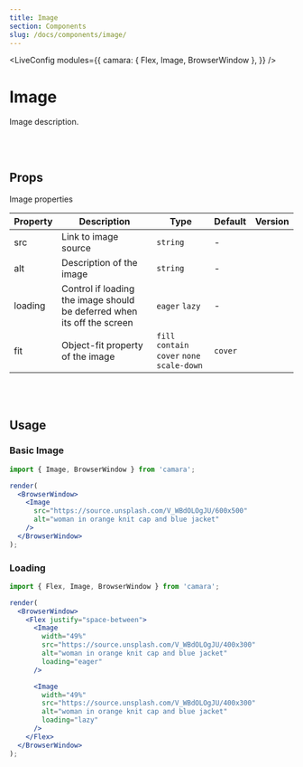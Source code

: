 ```yaml
---
title: Image
section: Components
slug: /docs/components/image/
---
```



<!-- Define `camara` module as `{ Image }` -->

<LiveConfig
  modules={{
    camara: { Flex, Image, BrowserWindow },
  }}
/>

# Image

Image description.

<br></br>

## Props

Image properties

| Property | Description                                                             | Type                                         | Default | Version |
| -------- | ----------------------------------------------------------------------- | -------------------------------------------- | ------- | ------- |
| src      | Link to image source                                                    | `string`                                     | -       |         |
| alt      | Description of the image                                                | `string`                                     | -       |         |
| loading  | Control if loading the image should be deferred when its off the screen | `eager` `lazy`                               | -       |         |
| fit      | Object-fit property of the image                                        | `fill` `contain` `cover` `none` `scale-down` | `cover` |         |

<br></br>

## Usage

### Basic Image

```jsx live noInline
import { Image, BrowserWindow } from 'camara';

render(
  <BrowserWindow>
    <Image
      src="https://source.unsplash.com/V_WBdOLOgJU/600x500"
      alt="woman in orange knit cap and blue jacket"
    />
  </BrowserWindow>
);
```

### Loading

```jsx live noInline
import { Flex, Image, BrowserWindow } from 'camara';

render(
  <BrowserWindow>
    <Flex justify="space-between">
      <Image
        width="49%"
        src="https://source.unsplash.com/V_WBdOLOgJU/400x300"
        alt="woman in orange knit cap and blue jacket"
        loading="eager"
      />

      <Image
        width="49%"
        src="https://source.unsplash.com/V_WBdOLOgJU/400x300"
        alt="woman in orange knit cap and blue jacket"
        loading="lazy"
      />
    </Flex>
  </BrowserWindow>
);
```
